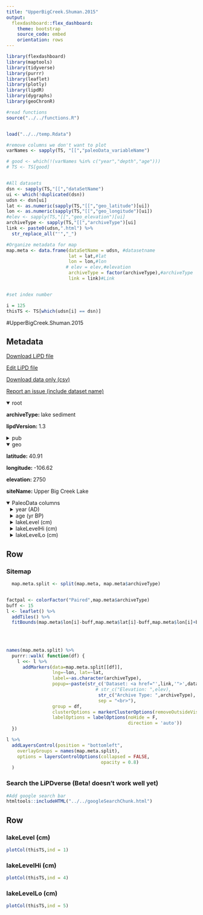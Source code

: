 ```yaml
---
title: "UpperBigCreek.Shuman.2015"
output: 
  flexdashboard::flex_dashboard:
    theme: bootstrap
    source_code: embed
    orientation: rows
---
```


```r
library(flexdashboard)
library(maptools)
library(tidyverse)
library(purrr)
library(leaflet)
library(plotly)
library(lipdR)
library(dygraphs)
library(geoChronR)

#read functions
source("../../functions.R")


load("../../temp.Rdata")

#remove columns we don't want to plot
varNames <- sapply(TS, "[[","paleoData_variableName")

# good <- which(!(varNames %in% c("year","depth","age")))
# TS <- TS[good]


#All datasets
dsn <- sapply(TS,"[[","dataSetName")
ui <- which(!duplicated(dsn))
udsn <- dsn[ui]
lat <- as.numeric(sapply(TS,"[[","geo_latitude")[ui])
lon <- as.numeric(sapply(TS,"[[","geo_longitude")[ui])
#elev <- sapply(TS,"[[","geo_elevation")[ui]
archiveType <- sapply(TS,"[[","archiveType")[ui]
link <- paste0(udsn,".html") %>% 
  str_replace_all("'","_")

#Organize metadata for map
map.meta <- data.frame(dataSetName = udsn, #datasetname
                       lat = lat,#lat
                       lon = lon,#lon
                      # elev = elev,#elevation
                       archiveType = factor(archiveType),#archiveType
                       link = link)#Link


#set index number

i = 125
thisTS <- TS[which(udsn[i] == dsn)]
```
#UpperBigCreek.Shuman.2015

Metadata {.sidebar}
-------------------------------------
[Download LiPD file](UpperBigCreek.Shuman.2015.lpd)
            

[Edit LiPD file](http://lipd.net/playground?source=http://lipdverse.org/wNAm0_1_0/UpperBigCreek.Shuman.2015.lpd)
            

[Download data only (csv)](UpperBigCreek.Shuman.2015.csv)
            

[Report an issue (include dataset name)](https://github.com/nickmckay/LiPDverse/issues)

<details open style="margin-left: 0px">
<summary>root</summary>
<p style="margin-left: 0px"><strong>archiveType: </strong>lake sediment
<p style="margin-left: 0px"><strong>lipdVersion: </strong>1.3
</details>
<details>
<summary>pub</summary>
<details style="margin-left: 10px">
<summary>pub1</summary>
<p style="margin-left: 10px"><strong>citeKey: </strong>shuman2015hydrologicchangesincolora
<p style="margin-left: 10px"><strong>journal: </strong>Quaternary Research
<p style="margin-left: 10px"><strong>volume: </strong>84
<p style="margin-left: 10px"><strong>pages: </strong>187-199
<p style="margin-left: 10px"><strong>pubYear: </strong>2015
<p style="margin-left: 10px"><strong>title: </strong>Hydrologic changes in Colorado during the mid-Holocene and Younger Dryas
</details>
</details>
<details open style="margin-left: 0px">
<summary>geo</summary>
<p style="margin-left: 0px"><strong>latitude: </strong>40.91
<p style="margin-left: 0px"><strong>longitude: </strong>-106.62
<p style="margin-left: 0px"><strong>elevation: </strong>2750
<p style="margin-left: 0px"><strong>siteName: </strong>Upper Big Creek Lake
</details>
<details open>
<summary>PaleoData columns</summary>
<details style="margin-left: 10px">
<summary>year (AD)</summary>
<p style="margin-left: 10px"><strong>TSid: </strong>WEB85aff5e1
<p style="margin-left: 10px"><strong>variableName: </strong>year
<p style="margin-left: 10px"><strong>units: </strong>AD
<p style="margin-left: 10px"><strong>description: </strong>Year AD
</details>
<details style="margin-left: 10px">
<summary>age (yr BP)</summary>
<p style="margin-left: 10px"><strong>TSid: </strong>WEB67e3b023
<p style="margin-left: 10px"><strong>variableName: </strong>age
<p style="margin-left: 10px"><strong>units: </strong>yr BP
<p style="margin-left: 10px"><strong>description: </strong>Years before present (1950) yr BP
</details>
<details style="margin-left: 10px">
<summary>lakeLevel (cm)</summary>
<p style="margin-left: 10px"><strong>TSid: </strong>GH7a79d6b2
<p style="margin-left: 10px"><strong>variableName: </strong>lakeLevel
<p style="margin-left: 10px"><strong>units: </strong>cm
<p style="margin-left: 10px"><strong>description: </strong>Multi-core sediment stratigraphy constrains lake elevation
<p style="margin-left: 10px"><strong>useInGlobalTemperatureAnalysis: </strong>TRUE
<details>
<summary>interpretation</summary>
<details style="margin-left: 20px">
<summary>1</summary>
<p style="margin-left: 20px"><strong>direction: </strong>negative
<p style="margin-left: 20px"><strong>interpDirection: </strong>negative
<p style="margin-left: 20px"><strong>local: </strong>TRUE
<p style="margin-left: 20px"><strong>scope: </strong>climate
<p style="margin-left: 20px"><strong>seasonality: </strong>annual
<p style="margin-left: 20px"><strong>variable: </strong>M
<p style="margin-left: 20px"><strong>variableDetail: </strong>effective
</details>
</details>
</details>
<details style="margin-left: 10px">
<summary>lakeLevelHi (cm)</summary>
<p style="margin-left: 10px"><strong>TSid: </strong>GH05c6f95e
<p style="margin-left: 10px"><strong>variableName: </strong>lakeLevelHi
<p style="margin-left: 10px"><strong>units: </strong>cm
<p style="margin-left: 10px"><strong>description: </strong>Multi-core sediment stratigraphy constrains lake elevation
<p style="margin-left: 10px"><strong>useInGlobalTemperatureAnalysis: </strong>FALSE
<details>
<summary>interpretation</summary>
<details style="margin-left: 20px">
<summary>1</summary>
<p style="margin-left: 20px"><strong>direction: </strong>negative
<p style="margin-left: 20px"><strong>interpDirection: </strong>negative
<p style="margin-left: 20px"><strong>scope: </strong>climate
<p style="margin-left: 20px"><strong>seasonality: </strong>annual
<p style="margin-left: 20px"><strong>variableDetail: </strong>effective
</details>
</details>
</details>
<details style="margin-left: 10px">
<summary>lakeLevelLo (cm)</summary>
<p style="margin-left: 10px"><strong>TSid: </strong>GHed44ca8f
<p style="margin-left: 10px"><strong>variableName: </strong>lakeLevelLo
<p style="margin-left: 10px"><strong>units: </strong>cm
<p style="margin-left: 10px"><strong>description: </strong>Multi-core sediment stratigraphy constrains lake elevation
<p style="margin-left: 10px"><strong>useInGlobalTemperatureAnalysis: </strong>FALSE
<details>
<summary>interpretation</summary>
<details style="margin-left: 20px">
<summary>1</summary>
<p style="margin-left: 20px"><strong>direction: </strong>negative
<p style="margin-left: 20px"><strong>interpDirection: </strong>negative
<p style="margin-left: 20px"><strong>scope: </strong>climate
<p style="margin-left: 20px"><strong>seasonality: </strong>annual
<p style="margin-left: 20px"><strong>variableDetail: </strong>effective
</details>
</details>
</details>

Row {.tabset .tabset-fade}
-----------------------------------------------------------------------

### Sitemap

```r
  map.meta.split <- split(map.meta, map.meta$archiveType)


factpal <- colorFactor("Paired",map.meta$archiveType)
buff <- 15
l <- leaflet() %>% 
  addTiles() %>% 
  fitBounds(map.meta$lon[i]-buff,map.meta$lat[i]-buff,map.meta$lon[i]+buff,map.meta$lat[i]+buff)
  

  
  
names(map.meta.split) %>%
  purrr::walk( function(df) {
    l <<- l %>%
      addMarkers(data=map.meta.split[[df]],
                 lng=~lon, lat=~lat,
                 label=~as.character(archiveType),
                 popup=~paste(str_c('Dataset: <a href="',link,'">',dataSetName,'</a>'),
                                 # str_c("Elevation: ",elev),
                                  str_c("Archive Type: ",archiveType),
                                  sep = "<br>"),
                 group = df,
                 clusterOptions = markerClusterOptions(removeOutsideVisibleBounds = F),
                 labelOptions = labelOptions(noHide = F,
                                             direction = 'auto'))
  })

l %>%
  addLayersControl(position = "bottomleft",
    overlayGroups = names(map.meta.split),
    options = layersControlOptions(collapsed = FALSE,
                                   opacity = 0.8)
  )
```

### Search the LiPDverse (Beta! doesn't work well yet)
```r
#Add google search bar
htmltools::includeHTML("../../googleSearchChunk.html")
```


Row {.tabset .tabset-fade}
-----------------------------------------------------------------------

### lakeLevel (cm)
```r
plotCol(thisTS,ind = 1)
```

### lakeLevelHi (cm)
```r
plotCol(thisTS,ind = 4)
```

### lakeLevelLo (cm)
```r
plotCol(thisTS,ind = 5)
```
